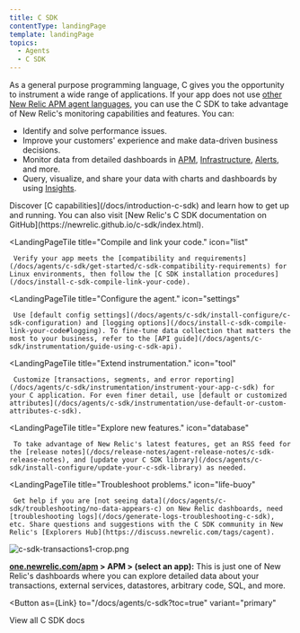 ```yaml
---
title: C SDK
contentType: landingPage
template: landingPage
topics:
  - Agents
  - C SDK
---
```



As a general purpose programming language, C gives you the opportunity to instrument a wide range of applications. If your app does not use [other New Relic APM agent languages](/docs/using-new-relic/welcome-new-relic/getting-started/glossary#agent), you can use the C SDK to take advantage of New Relic's monitoring capabilities and features. You can:

* Identify and solve performance issues.
* Improve your customers' experience and make data-driven business decisions.
* Monitor data from detailed dashboards in [APM](/docs/apm/new-relic-apm/getting-started/introduction-new-relic-apm), [Infrastructure](/docs/infrastructure/new-relic-infrastructure/getting-started/introduction-new-relic-infrastructure), [Alerts](/docs/alerts/new-relic-alerts/getting-started/introduction-new-relic-alerts), and more.
* Query, visualize, and share your data with charts and dashboards by using [Insights](/docs/insights/using-insights-ui/getting-started/introduction-new-relic-insights).

<LandingPageTileGrid>
  <LandingPageTile
    title="Get started."
    icon="terminal"
  >
     Discover [C capabilities](/docs/introduction-c-sdk) and learn how to get up and running. You can also visit [New Relic's C SDK documentation on GitHub](https://newrelic.github.io/c-sdk/index.html).
  </LandingPageTile>

  <LandingPageTile
    title="Compile and link your code."
    icon="list"
  >
     Verify your app meets the [compatibility and requirements](/docs/agents/c-sdk/get-started/c-sdk-compatibility-requirements) for Linux environments, then follow the [C SDK installation procedures](/docs/install-c-sdk-compile-link-your-code).
  </LandingPageTile>

  <LandingPageTile
    title="Configure the agent."
    icon="settings"
  >
     Use [default config settings](/docs/agents/c-sdk/install-configure/c-sdk-configuration) and [logging options](/docs/install-c-sdk-compile-link-your-code#logging). To fine-tune data collection that matters the most to your business, refer to the [API guide](/docs/agents/c-sdk/instrumentation/guide-using-c-sdk-api).
  </LandingPageTile>

  <LandingPageTile
    title="Extend instrumentation."
    icon="tool"
  >
     Customize [transactions, segments, and error reporting](/docs/agents/c-sdk/instrumentation/instrument-your-app-c-sdk) for your C application. For even finer detail, use [default or customized attributes](/docs/agents/c-sdk/instrumentation/use-default-or-custom-attributes-c-sdk).
  </LandingPageTile>

  <LandingPageTile
    title="Explore new features."
    icon="database"
  >
     To take advantage of New Relic's latest features, get an RSS feed for the [release notes](/docs/release-notes/agent-release-notes/c-sdk-release-notes), and [update your C SDK library](/docs/agents/c-sdk/install-configure/update-your-c-sdk-library) as needed.
  </LandingPageTile>

  <LandingPageTile
    title="Troubleshoot problems."
    icon="life-buoy"
  >
     Get help if you are [not seeing data](/docs/agents/c-sdk/troubleshooting/no-data-appears-c) on New Relic dashboards, need [troubleshooting logs](/docs/generate-logs-troubleshooting-c-sdk), etc. Share questions and suggestions with the C SDK community in New Relic's [Explorers Hub](https://discuss.newrelic.com/tags/cagent).
  </LandingPageTile>
</LandingPageTileGrid>

![c-sdk-transactions1-crop.png](./images/c-sdk-transactions1-crop_1.png "c-sdk-transactions1-crop.png")

**[one.newrelic.com/apm](https://one.newrelic.com/apm) > APM > (select an app):** This is just one of New Relic's dashboards where you can explore detailed data about your transactions, external services, datastores, arbitrary code, SQL, and more.

<Button
  as={Link}
  to="/docs/agents/c-sdk?toc=true"
  variant="primary"
>
  View all C SDK docs
</Button>
